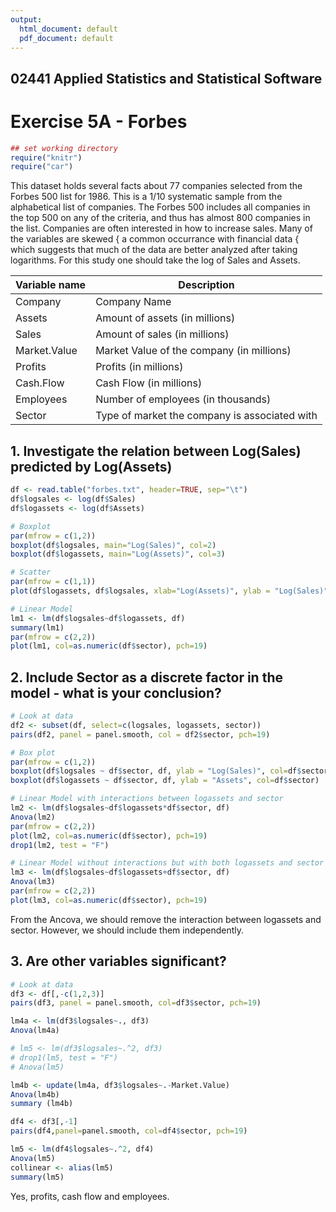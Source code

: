```yaml
---
output:
  html_document: default
  pdf_document: default
---
```


## 02441 Applied Statistics and Statistical Software 
# Exercise 5A - Forbes

```r
## set working directory
require("knitr")
require("car")
```

This dataset holds several facts about 77 companies selected from the Forbes 500 list for 1986. This is a
1/10 systematic sample from the alphabetical list of companies. The Forbes 500 includes all companies
in the top 500 on any of the criteria, and thus has almost 800 companies in the list. Companies are
often interested in how to increase sales.
Many of the variables are skewed { a common occurrance with financial data { which suggests that
much of the data are better analyzed after taking logarithms. For this study one should take the log
of Sales and Assets.

Variable name | Description
------------- | -------------
Company | Company Name
Assets | Amount of assets (in millions)
Sales | Amount of sales (in millions)
Market.Value | Market Value of the company (in millions)
Profits  |  Profits (in millions)
Cash.Flow | Cash Flow (in millions)
Employees | Number of employees (in thousands)
Sector | Type of market the company is associated with

## 1. Investigate the relation between Log(Sales) predicted by Log(Assets)

```r
df <- read.table("forbes.txt", header=TRUE, sep="\t")
df$logsales <- log(df$Sales)
df$logassets <- log(df$Assets)

# Boxplot
par(mfrow = c(1,2))
boxplot(df$logsales, main="Log(Sales)", col=2)
boxplot(df$logassets, main="Log(Assets)", col=3)

# Scatter
par(mfrow = c(1,1))
plot(df$logassets, df$logsales, xlab="Log(Assets)", ylab = "Log(Sales)", col = c(2,3), pch=19)

# Linear Model
lm1 <- lm(df$logsales~df$logassets, df)
summary(lm1)
par(mfrow = c(2,2))
plot(lm1, col=as.numeric(df$sector), pch=19)
```

## 2. Include Sector as a discrete factor in the model - what is your conclusion?

```r
# Look at data
df2 <- subset(df, select=c(logsales, logassets, sector))
pairs(df2, panel = panel.smooth, col = df2$sector, pch=19)

# Box plot
par(mfrow = c(1,2))
boxplot(df$logsales ~ df$sector, df, ylab = "Log(Sales)", col=df$sector)
boxplot(df$logassets ~ df$sector, df, ylab = "Assets", col=df$sector)

# Linear Model with interactions between logassets and sector
lm2 <- lm(df$logsales~df$logassets*df$sector, df)
Anova(lm2)
par(mfrow = c(2,2))
plot(lm2, col=as.numeric(df$sector), pch=19)
drop1(lm2, test = "F")

# Linear Model without interactions but with both logassets and sector
lm3 <- lm(df$logsales~df$logassets+df$sector, df)
Anova(lm3)
par(mfrow = c(2,2))
plot(lm3, col=as.numeric(df$sector), pch=19)
```

From the Ancova, we should remove the interaction between logassets and sector. However, we should include them independently.

## 3. Are other variables significant?

```r
# Look at data
df3 <- df[,-c(1,2,3)]
pairs(df3, panel = panel.smooth, col=df3$sector, pch=19)

lm4a <- lm(df3$logsales~., df3)
Anova(lm4a)

# lm5 <- lm(df3$logsales~.^2, df3)
# drop1(lm5, test = "F")
# Anova(lm5)

lm4b <- update(lm4a, df3$logsales~.-Market.Value)
Anova(lm4b)
summary (lm4b)

df4 <- df3[,-1]
pairs(df4,panel=panel.smooth, col=df4$sector, pch=19)

lm5 <- lm(df4$logsales~.^2, df4)
Anova(lm5)
collinear <- alias(lm5)
summary(lm5)
```

Yes, profits, cash flow and employees.